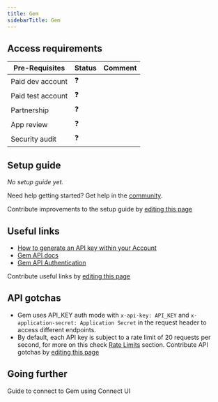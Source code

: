 ```yaml
---
title: Gem
sidebarTitle: Gem
---
```



<Overview />
<PreBuiltTooling />
<PreBuiltUseCases />

## Access requirements
| Pre-Requisites | Status | Comment|
| - | - | - |
| Paid dev account | ❓ |  |
| Paid test account | ❓ |  |
| Partnership | ❓ | |
| App review | ❓ |  |
| Security audit | ❓ | |


## Setup guide

_No setup guide yet._

<Tip>Need help getting started? Get help in the [community](https://nango.dev/slack).</Tip>

<Note>Contribute improvements to the setup guide by [editing this page](https://github.com/nangohq/nango/tree/master/docs-v2/integrations/all/gem.mdx)</Note>


## Useful links

-   [How to generate an API key within your Account](https://support.gem.com/hc/en-us/articles/5352576189591-Gem-s-API)
-   [Gem API docs](https://api.gem.com/v0/reference)
-   [Gem API Authentication](https://api.gem.com/v0/reference#section/Authentication)

<Note>Contribute useful links by [editing this page](https://github.com/nangohq/nango/tree/master/docs-v2/integrations/all/gem.mdx)</Note>

## API gotchas

- Gem uses API_KEY auth mode with `x-api-key: API_KEY` and `x-application-secret: Application Secret` in the request header to access different endpoints.
- By default, each API key is subject to a rate limit of 20 requests per second, for more on this check [Rate Limits](https://api.gem.com/v0/reference#section/Rate-Limits) section.
<Note>Contribute API gotchas by [editing this page](https://github.com/nangohq/nango/tree/master/docs-v2/integrations/all/gem.mdx)</Note>


## Going further

<Card title="Connect to Gem" icon="link" href="/integrations/all/gem/connect" horizontal>
  Guide to connect to Gem using Connect UI
</Card>
